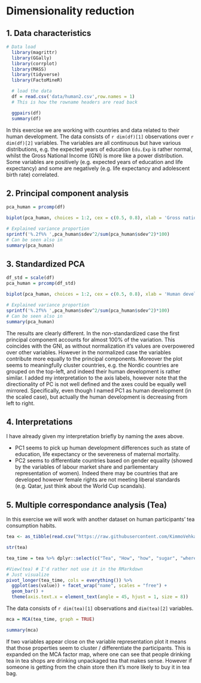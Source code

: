 # Dimensionality reduction

## 1. Data characteristics

```r
# Data load
  library(magrittr)
  library(GGally)
  library(corrplot)
  library(MASS)
  library(tidyverse)
  library(FactoMineR)

```

```r
  # load the data
  df = read.csv('data/human2.csv',row.names = 1)
  # This is how the rowname headers are read back

  ggpairs(df)  
  summary(df)
```

In this exercise we are working with countries and data related to their human development. The data consists of `r dim(df)[1]` observations over `r dim(df)[2]` variables.
The variables are all continuous but have various distributions, e.g. the expected years of education `Edu.Exp` is rather normal, whilst the Gross National Income (GNI) is more like a power distribution. Some variables are positively (e.g. expected years of education and life expectancy) and some are negatively (e.g. life expectancy and adolescent birth rate) correlated.

## 2. Principal component analysis

```r
pca_human = prcomp(df)

biplot(pca_human, choices = 1:2, cex = c(0.5, 0.8), xlab = 'Gross national income')

# Explained variance proportion
sprintf('%.2f%% ',pca_human$sdev^2/sum(pca_human$sdev^2)*100)
# Can be seen also in
summary(pca_human)

```

## 3. Standardized PCA

```r
df_std = scale(df)
pca_human = prcomp(df_std)

biplot(pca_human, choices = 1:2, cex = c(0.5, 0.8), xlab = 'Human development', ylab = 'Gender equality')

# Explained variance proportion
sprintf('%.2f%% ',pca_human$sdev^2/sum(pca_human$sdev^2)*100)
# Can be seen also in
summary(pca_human)

```

The results are clearly different. In the non-standardized case the first principal component accounts for almost 100\% of the variation. This coincides with the GNI, as without normalization it's values are overpowered over other variables. However in the normalized case the variables contribute more equally to the principal components. Moreover the plot seems to meaningfully cluster countries, e.g. the Nordic countries are grouped on the top-left, and indeed their human development is rather similar. I added my interpretation to the axis labels, however note that the directionality of PC is not well defined and the axes could be equally well mirrored. Specifically, even though I named PC1 as human development (in the scaled case), but actually the human development is decreasing from left to right.

## 4. Interpretations
I have already given my interpretation briefly by naming the axes above. 

- PC1 seems to pick up human development differences such as state of education, life expectancy or the severeness of maternal mortality.
- PC2 seems to differentiate countries based on gender equality (showed by the variables of labour market share and parliementary representation of women). Indeed there may be countries that are developed however female rights are not meeting liberal standards (e.g. Qatar, just think about the World Cup scandals).

## 5. Multiple correspondance analysis (Tea)

In this exercise we will work with another dataset on human participants' tea consumption habits.

```r
tea <- as_tibble(read.csv("https://raw.githubusercontent.com/KimmoVehkalahti/Helsinki-Open-Data-Science/master/datasets/tea.csv", stringsAsFactors = TRUE))

str(tea)

tea_time = tea %>% dplyr::select(c("Tea", "How", "how", "sugar", "where", "lunch"))

#View(tea) # I'd rather not use it in the RMarkdown
# Just visualize
pivot_longer(tea_time, cols = everything()) %>% 
  ggplot(aes(value)) + facet_wrap("name", scales = "free") +
  geom_bar() + 
  theme(axis.text.x = element_text(angle = 45, hjust = 1, size = 8))

```

The data consists of `r dim(tea)[1]` observations and `dim(tea)[2]` variables.

```r
mca = MCA(tea_time, graph = TRUE)

summary(mca)

```

If two variables appear close on the variable representation plot it means that those properties seem to cluster / differentiate the participants. This is expanded on the MCA factor map, where one can see that people drinking tea in tea shops are drinking unpackaged tea that makes sense. However if someone is getting from the chain store then it's more likely to buy it in tea bag.
